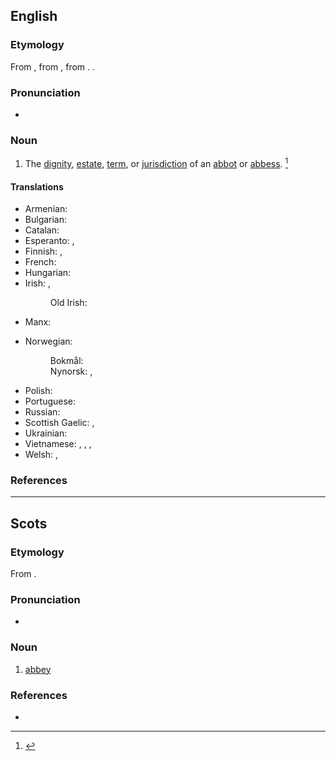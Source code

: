 ==English==

===Etymology===
From {{inh|en|enm|abbathie}}, from {{der|en|LL|abbātia}}, from {{m|la|[[abbās]], [[abbātis]]||abbot}}. {{doublet|en|abbey}}.

===Pronunciation===
* {{a|US}} {{IPA|en|/ˈæb.ə.si/}}

===Noun===
{{en-noun}}

# The [[dignity]], [[estate]], [[term]], or [[jurisdiction]] of an [[abbot]] or [[abbess]]. {{defdate|First attested around 1350 to 1470.}}<ref name=SOED>{{R:SOED5|page=3}}</ref>
#: {{syn|en|[[abbotric]] {{q|obsolete}}|[[abbotrick]] {{q|obsolete}}}}

====Translations====
{{trans-top|dignity, estate, or jurisdiction of an abbot}}
* Armenian: {{t+|hy|աբբայություն}}
* Bulgarian: {{t+|bg|аба́тство|n}}
* Catalan: {{t+|ca|abadia|f}}
* Esperanto: {{t+|eo|abateco}}, {{t|eo|abata jurisdikcio}}
* Finnish: {{t|fi|[[apotti|apotin]] [[virka]]}}, {{t|fi|[[apotti|apotin]] [[arvo]]}}
* French: {{t+|fr|abbatiat|m}}
* Hungarian: {{t+|hu|apátság}}
* Irish: {{t|ga|abacht|f}}, {{t|ga|abdhaine|f}} {{qualifier|rare}}
*: Old Irish: {{t|sga|apdaine|f}}
* Manx: {{t|gv|abbaght|f}}
{{trans-mid}}
* Norwegian:
*: Bokmål: {{t|nb|abbedverdighet|m}}
*: Nynorsk: {{t|nn|abbeddømme}}, {{t|nn|abbedgjeld}}
* Polish: {{t+|pl|opactwo|n}}
* Portuguese: {{t+|pt|abadia|f}}
* Russian: {{t+|ru|абба́тство|n}}
* Scottish Gaelic: {{t|gd|abaideachd|f}}, {{t|gd|luamhnachd|f}}
* Ukrainian: {{t+|uk|аба́тство|n}}
* Vietnamese: {{t|vi|[[chức vị]] [[trưởng tu viện]]}}, {{t|vi|[[quyền hạn]] trưởng tu viện}}, {{t|vi|chức vị [[viện chủ]] [[tu viện]]}}, {{t|vi|quyền hạn viện chủ tu viện}}
* Welsh: {{t|cy|abadaeth|f}}, {{t|cy|abadiaeth|f}}
{{trans-bottom}}

===References===
<references/>

----
==Scots==
 
===Etymology===
From {{inh|sco|enm|abbathie}}.

===Pronunciation===
* {{IPA|sco|/ˈɑbəsi/}}
 
===Noun===
{{sco-noun|abbacies}}
 
# [[abbey]]

===References===
* {{R:DSL}}